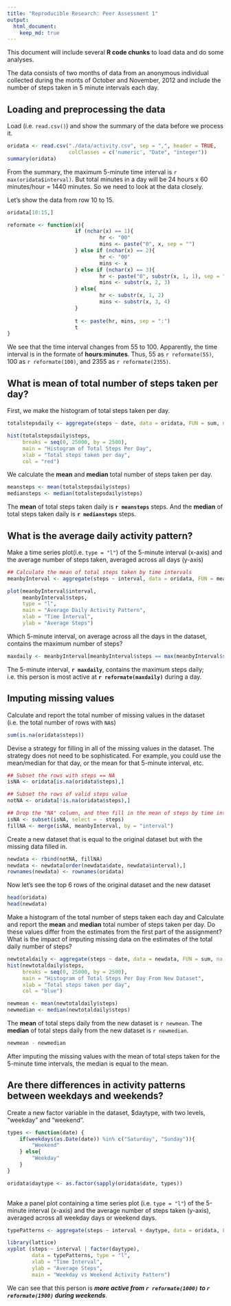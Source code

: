 ```yaml
---
title: "Reproducible Research: Peer Assessment 1"
output: 
  html_document:
    keep_md: true
---
```


This document will include several **R code chunks** to load data and do some analyses. 

The data consists of two months of data from an anonymous individual collected during the monts of October and November, 2012 and include the number of steps taken in 5 minute intervals each day.  


## Loading and preprocessing the data

Load (i.e. `read.csv()`) and show the summary of the data before we process it.

```r
oridata <- read.csv("./data/activity.csv", sep = ",", header = TRUE, 
                    colClasses = c('numeric', "Date", "integer"))
summary(oridata)
```

From the summary, the maximum 5-minute time interval is `r max(oridata$interval)`. But total minutes in a day will be 24 hours x 60 minutes/hour = 1440 minutes. So we need to look at the data closely.

Let's show the data from row 10 to 15.

```r
oridata[10:15,]
```

```r
reformate <- function(x){
                      if (nchar(x) == 1){
                              hr <- "00"
                              mins <- paste("0", x, sep = "")
                      } else if (nchar(x) == 2){
                              hr <- "00"
                              mins <- x
                      } else if (nchar(x) == 3){
                              hr <- paste("0", substr(x, 1, 1), sep = "")
                              mins <- substr(x, 2, 3)
                      } else{
                              hr <- substr(x, 1, 2)
                              mins <- substr(x, 3, 4)
                      }
                      
                      t <- paste(hr, mins, sep = ":")
                      t
}
```

We see that the time interval changes from 55 to 100. Apparently, the time interval is in the formate of **hours:minutes**. Thus, 55 as `r reformate(55)`, 100 as `r reformate(100)`, and 2355 as `r reformate(2355)`.

## What is mean of total number of steps taken per day?

First, we make the histogram of total steps taken per day.

```r
totalstepsdaily <- aggregate(steps ~ date, data = oridata, FUN = sum, na.rm = TRUE)

hist(totalstepsdaily$steps,
     breaks = seq(0, 25000, by = 2500),
     main = "Histogram of Total Steps Per Day",
     xlab = "Total steps taken per day",
     col = "red")
```

We calculate the **mean** and **median** total number of steps taken per day.

```r
meansteps <- mean(totalstepsdaily$steps)
mediansteps <- median(totalstepsdaily$steps)
```

The **mean** of total steps taken daily is **`r meansteps`** steps. And the **median** of total steps taken daily is **`r mediansteps`** steps.

## What is the average daily activity pattern?

Make a time series plot(i.e. `type = "l"`) of the 5-minute interval (x-axis) and the average number of steps taken, averaged across all days (y-axis)

```r

## Calculate the mean of total steps taken by time intervals
meanbyInterval <- aggregate(steps ~ interval, data = oridata, FUN = mean, na.rm = TRUE)

plot(meanbyInterval$interval,
     meanbyInterval$steps,
     type = "l",
     main = "Average Daily Activity Pattern",
     xlab = "Time Interval",
     ylab = "Average Steps")
```

Which 5-minute interval, on average across all the days in the dataset, contains the maximum number of steps?

```r
maxdaily <- meanbyInterval[meanbyInterval$steps == max(meanbyInterval$steps),]$interval
```

The 5-minute interval, **`r maxdaily`**, contains the maximum steps daily; i.e. this person is most active at **`r reformate(maxdaily)`** during a day.

## Imputing missing values

Calculate and report the total number of missing values in the dataset (i.e. the total number of rows with `NA`s)

```r
sum(is.na(oridata$steps))
```

Devise a strategy for filling in all of the missing values in the dataset. The strategy does not need to be sophisticated. For example, you could use the mean/median for that day, or the mean for that 5-minute interval, etc.

```r
## Subset the rows with steps == NA
isNA <- oridata[is.na(oridata$steps),]

## Subset the rows of valid steps value
notNA <- oridata[!is.na(oridata$steps),]

## Drop the "NA" column, and then fill in the mean of steps by time intervals
isNA <- subset(isNA, select = - steps)
fillNA <- merge(isNA, meanbyInterval, by = "interval")
```

Create a new dataset that is equal to the original dataset but with the missing data filled in.

```r
newdata <- rbind(notNA, fillNA)
newdata <- newdata[order(newdata$date, newdata$interval),]
rownames(newdata) <- rownames(oridata)
```

Now let's see the top 6 rows of the original dataset and the new dataset

```r
head(oridata)
head(newdata)
```


Make a histogram of the total number of steps taken each day and Calculate and report the **mean** and **median** total number of steps taken per day. Do these values differ from the estimates from the first part of the assignment? What is the impact of imputing missing data on the estimates of the total daily number of steps?

```r
newtotaldaily <- aggregate(steps ~ date, data = newdata, FUN = sum, na.rm = TRUE)
hist(newtotaldaily$steps,
     breaks = seq(0, 25000, by = 2500),
     main = "Histogram of Total Steps Per Day From New Dataset",
     xlab = "Total steps taken per day",
     col = "blue")
```

```r
newmean <- mean(newtotaldaily$steps)
newmedian <- median(newtotaldaily$steps)
```

The **mean** of total steps daily from the new dataset is `r newmean`.
The **median** of total steps daily from the new dataset is `r newmedian`.

```r
newmean - newmedian
```

After imputing the missing values with the mean of total steps taken for the 5-minute time intervals, the median is equal to the mean.

## Are there differences in activity patterns between weekdays and weekends?

Create a new factor variable in the dataset, $daytype, with two levels, "weekday" and "weekend".

```r
types <- function(date) {
    if(weekdays(as.Date(date)) %in% c("Saturday", "Sunday")){
        "Weekend"
    } else{
        "Weekday"
    }
}

oridata$daytype <- as.factor(sapply(oridata$date, types))
 
```

Make a panel plot containing a time series plot (i.e. `type = "l"`) of the 5-minute interval (x-axis) and the average number of steps taken (y-axis), averaged across all weekday days or weekend days.

```r

typePatterns <- aggregate(steps ~ interval + daytype, data = oridata, FUN = mean, na.rm = TRUE)

library(lattice)
xyplot (steps ~ interval | factor(daytype),
        data = typePatterns, type = "l",
        xlab = "Time Interval",
        ylab = "Average Steps",
        main = "Weekday vs Weekend Activity Pattern")
```

We can see that this person is ***more active from `r reformate(1000)` to `r reformate(1900)` during weekends***.
